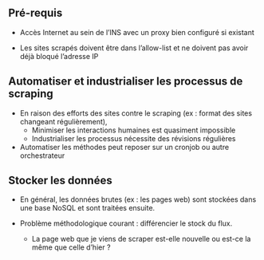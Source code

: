 ## Pré-requis

- Accès Internet au sein de l'INS avec un proxy bien configuré si existant

- Les sites scrapés doivent être dans l'allow-list et ne doivent pas avoir déjà bloqué l'adresse IP


## Automatiser et industrialiser les processus de scraping

- En raison des efforts des sites contre le scraping (ex : format des sites changeant régulièrement),
    - Minimiser les interactions humaines est quasiment impossible
    - Industrialiser les processus nécessite des révisions régulières

- Automatiser les méthodes peut reposer sur un cronjob ou autre orchestrateur


## Stocker les données

- En général, les données brutes (ex : les pages web) sont stockées dans une base NoSQL et sont traitées ensuite.

- Problème méthodologique courant : différencier le stock du flux.
    - La page web que je viens de scraper est-elle nouvelle ou est-ce la même que celle d’hier ?
